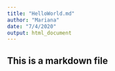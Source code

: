 ```yaml
---
title: "HelloWorld.md"
author: "Mariana"
date: "7/4/2020"
output: html_document
---
```

## This is a markdown file 

